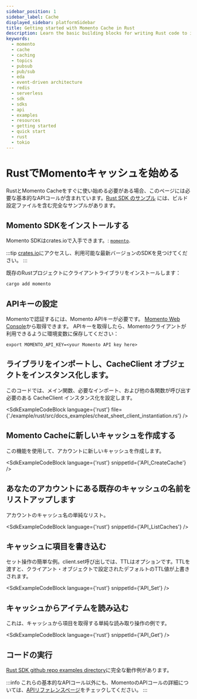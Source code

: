 ```yaml
---
sidebar_position: 1
sidebar_label: Cache
displayed_sidebar: platformSidebar
title: Getting started with Momento Cache in Rust
description: Learn the basic building blocks for writing Rust code to interact with Momento Cache.
keywords:
  - momento
  - cache
  - caching
  - topics
  - pubsub
  - pub/sub
  - eda
  - event-driven architecture
  - redis
  - serverless
  - sdk
  - sdks
  - api
  - examples
  - resources
  - getting started
  - quick start
  - rust
  - tokio
---
```



# RustでMomentoキャッシュを始める

RustとMomento Cacheをすぐに使い始める必要がある場合、このページには必要な基本的なAPIコールが含まれています。[Rust SDK のサンプル](https://github.com/momentohq/client-sdk-rust/tree/main/example) には、ビルド設定ファイルを含む完全なサンプルがあります。

## Momento SDKをインストールする

Momento SDKはcrates.ioで入手できます。: [`momento`](
https://crates.io/crates/momento).

:::tip
[crates.io](https://crates.io/crates/momento)にアクセスし、利用可能な最新バージョンのSDKを見つけてください。
:::

既存のRustプロジェクトにクライアントライブラリをインストールします：

```bash
cargo add momento
```

## APIキーの設定

Momentoで認証するには、Momento APIキーが必要です。 [Momento Web Console](https://console.gomomento.com/caches)から取得できます。
APIキーを取得したら、Momentoクライアントが利用できるように環境変数に保存してください：

```
export MOMENTO_API_KEY=<your Momento API key here>
```

## ライブラリをインポートし、CacheClient オブジェクトをインスタンス化します。

このコードでは、メイン関数、必要なインポート、および他の各関数が呼び出す必要のある CacheClient インスタンス化を設定します。

<SdkExampleCodeBlock language={'rust'} file={'./example/rust/src/docs_examples/cheat_sheet_client_instantiation.rs'} />

## Momento Cacheに新しいキャッシュを作成する

この機能を使用して、アカウントに新しいキャッシュを作成します。

<SdkExampleCodeBlock language={'rust'} snippetId={'API_CreateCache'} />

## あなたのアカウントにある既存のキャッシュの名前をリストアップします

アカウントのキャッシュ名の単純なリスト。

<SdkExampleCodeBlock language={'rust'} snippetId={'API_ListCaches'} />

## キャッシュに項目を書き込む

セット操作の簡単な例。client.set呼び出しでは、TTLはオプションです。TTLを渡すと、クライアント・オブジェクトで設定されたデフォルトのTTL値が上書きされます。

<SdkExampleCodeBlock language={'rust'} snippetId={'API_Set'} />

## キャッシュからアイテムを読み込む

これは、キャッシュから項目を取得する単純な読み取り操作の例です。

<SdkExampleCodeBlock language={'rust'} snippetId={'API_Get'} />

## コードの実行

[Rust SDK github repo examples directory](https://github.com/momentohq/client-sdk-rust/tree/main/example)に完全な動作例があります。

:::info
これらの基本的なAPIコール以外にも、MomentoのAPIコールの詳細については、[APIリファレンスページ](/cache/develop/api-reference/index.mdx)をチェックしてください。
:::
